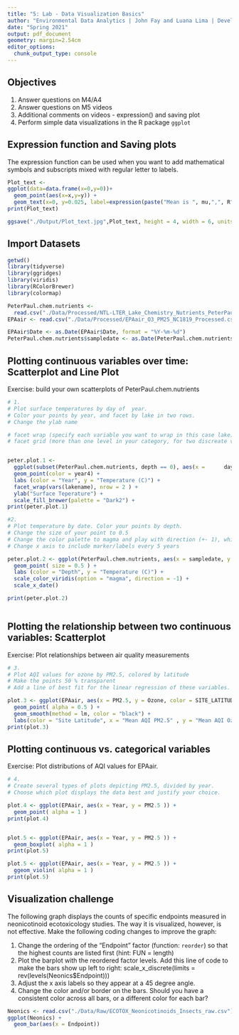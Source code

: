 ```yaml
---
title: "5: Lab - Data Visualization Basics"
author: "Environmental Data Analytics | John Fay and Luana Lima | Developed by Kateri Salk"
date: "Spring 2021"
output: pdf_document
geometry: margin=2.54cm
editor_options: 
  chunk_output_type: console
---
```


## Objectives
1. Answer questions on M4/A4
2. Answer questions on M5 videos
3. Additional comments on videos - expression() and saving plot
4. Perform simple data visualizations in the R package `ggplot`

## Expression function and Saving plots

The expression function can be used when you want to add mathematical symbols and subscripts mixed with regular letter to labels. 

```r
Plot_text <-
ggplot(data=data.frame(x=0,y=0))+
  geom_point(aes(x=x,y=y)) +
  geom_text(x=0, y=0.025, label=expression(paste("Mean is ", mu,",", R^{2},'=0.6')))
print(Plot_text)

ggsave("./Output/Plot_text.jpg",Plot_text, height = 4, width = 6, units = "in", dpi = 300)

```

## Import Datasets

```r
getwd()
library(tidyverse)
library(ggridges)
library(viridis)
library(RColorBrewer)
library(colormap)

PeterPaul.chem.nutrients <- 
  read.csv("./Data/Processed/NTL-LTER_Lake_Chemistry_Nutrients_PeterPaul_Processed.csv", stringsAsFactors = TRUE)
EPAair <- read.csv("./Data/Processed/EPAair_O3_PM25_NC1819_Processed.csv", stringsAsFactors = TRUE)

EPAair$Date <- as.Date(EPAair$Date, format = "%Y-%m-%d")
PeterPaul.chem.nutrients$sampledate <- as.Date(PeterPaul.chem.nutrients$sampledate, format = "%Y-%m-%d")

```


## Plotting continuous variables over time: Scatterplot and Line Plot

Exercise: build your own scatterplots of PeterPaul.chem.nutrients

```r

# 1. 
# Plot surface temperatures by day of  year. 
# Color your points by year, and facet by lake in two rows.
# Change the ylab name

# facet wrap (specify each variable you want to wrap in this case lake). 
# facet grid (more than one level in your category, for two discreate variables).  


peter.plot.1 <- 
  ggplot(subset(PeterPaul.chem.nutrients, depth == 0), aes(x =      daynum, y = temperature_C)) +
  geom_point(color = year4) +
  labs (color = "Year", y = "Temperature (C)") +
  facet_wrap(vars(lakename), nrow = 2 ) +
  ylab("Surface Teperature") +
  scale_fill_brewer(palette = "Dark2") + 
print(peter.plot.1)

#2. 
# Plot temperature by date. Color your points by depth.
# Change the size of your point to 0.5
# Change the color palette to magma and play with direction (+- 1), which one makes more sense?
# Change x axis to include marker/labels every 5 years

peter.plot.2 <- ggplot(PeterPaul.chem.nutrients, aes(x = sampledate, y = temperature_C, color = depth)) +
  geom_point( size = 0.5 ) +
  labs (color = "Depth", y = "Temperature (C)") +
  scale_color_viridis(option = "magma", direction = -1) +
  scale_x_date()

print(peter.plot.2)



```
## Plotting the relationship between two continuous variables: Scatterplot

Exercise: Plot relationships between air quality measurements

```r

# 3. 
# Plot AQI values for ozone by PM2.5, colored by latitude 
# Make the points 50 % transparent
# Add a line of best fit for the linear regression of these variables.

plot.3 <- ggplot(EPAair, aes(x = PM2.5, y = Ozone, color = SITE_LATITUDE, )) +
  geom_point( alpha = 0.5 ) +
  geom_smooth(method = lm, color = "black") + 
  labs(color = "Site Latitude", x = "Mean AQI PM2.5" , y = "Mean AQI Ozone")
print(plot.3)

```

## Plotting continuous vs. categorical variables

Exercise: Plot distributions of AQI values for EPAair.

```r

# 4. 
# Create several types of plots depicting PM2.5, divided by year. 
# Choose which plot displays the data best and justify your choice. 

plot.4 <- ggplot(EPAair, aes(x = Year, y = PM2.5 )) +
  geom_point( alpha = 1 ) 
print(plot.4)


plot.5 <- ggplot(EPAair, aes(x = Year, y = PM2.5 )) +
  geom_boxplot( alpha = 1 ) 
print(plot.5)

plot.5 <- ggplot(EPAair, aes(x = Year, y = PM2.5 )) +
  ggeom_violin( alpha = 1 ) 
print(plot.5)


```


## Visualization challenge

The following graph displays the counts of specific endpoints measured in neonicotinoid ecotoxicology studies. The way it is visualized, however, is not effective. Make the following coding changes to improve the graph: 

1. Change the ordering of the "Endpoint" factor (function: `reorder`) so that the highest counts are listed first (hint: FUN = length)
2. Plot the barplot with the reordered factor levels. Add this line of code to make the bars show up left to right:   scale_x_discrete(limits = rev(levels(Neonics$Endpoint)))
3. Adjust the x axis labels so they appear at a 45 degree angle. 
4. Change the color and/or border on the bars. Should you have a consistent color across all bars, or a different color for each bar?
```r

Neonics <- read.csv("./Data/Raw/ECOTOX_Neonicotinoids_Insects_raw.csv")
ggplot(Neonics) +
  geom_bar(aes(x = Endpoint))



```
